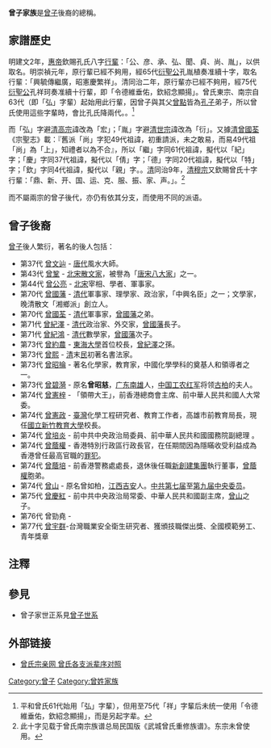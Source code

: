 '''曾子家族'''是[[曾子|曾子]]後裔的總稱。

== 家譜歷史 ==
明建文2年，[[明惠帝|惠帝]]欽賜孔氏八字[[行輩|行輩]]：「公、彦、承、弘、聞、貞、尚、胤」，以供取名。明崇禎元年，原行輩已經不夠用，經65代[[衍聖公|衍聖公]]孔胤植奏准續十字，取名行輩：「興毓傳繼廣，昭憲慶繁祥」。清同治二年，原行輩亦已經不夠用，經75代[[衍聖公|衍聖公]]孔祥珂奏准續十行輩，即「令德維垂佑，欽紹念顯揚」。曾氏東宗、南宗自63代（即「弘」字輩）起始用此行輩，因曾子與其父[[曾點|曾點]]皆為[[孔子|孔子]]弟子，所以曾氏使用這些字輩時，會比孔氏降兩代。。<ref>平和曾氏61代始用「弘」字輩），但用至75代「祥」字輩后未统一使用「令德維垂佑，欽紹念顯揚」，而是另起字辈。</ref>

而「弘」字避[[乾隆帝|清高宗]]諱改為「宏」；「胤」字避[[清世宗|清世宗]]諱改為「衍」。又據[[清朝|清]][[曾國荃|曾國荃]]《宗聖志》載：『舊派「尚」字犯49代祖諱，初重請派，未之敢易，而易49代祖「尚」為「上」，知禮者以為不合』，所以「繼」字同61代祖諱，擬代以「紀」字；「慶」字同37代祖諱，擬代以「倩」字；「德」字同20代祖諱，擬代以「特」字；「欽」字同4代祖諱，擬代以「親」字。。[[清朝|清]]同治9年，[[同治帝|清穆宗]]又欽賜曾氏十字行輩：「鼎、新、开、国、运、克、服、振、家、声。」。<ref>此十字见载于曾氏南宗族谱总局民国版《武城曾氏重修族谱》。东宗未曾使用。</ref> 

而不屬兩宗的曾子後代，亦仍有依其分支，而使用不同的派语。

==曾子後裔==
[[曾子|曾子]]後人繁衍，著名的後人包括：
*第37代  [[曾文辿|曾文辿]] - [[唐代|唐代]]風水大師。
*第43代  [[曾鞏|曾鞏]] - [[北宋|北宋]][[散文家|散文家]]，被譽為「[[唐宋八大家|唐宋八大家]]」之一。
*第44代  [[曾公亮|曾公亮]] - [[北宋|北宋]]宰相、學者、軍事家。
*第70代  [[曾國藩|曾國藩]] - [[清朝|清代]]軍事家、理學家、政治家，「中興名臣」之一；文學家，晚清散文「湘鄉派」創立人。 
*第70代  [[曾國荃|曾國荃]] - [[清朝|清代]]軍事家，[[曾國藩|曾國藩]]之弟。
*第71代  [[曾紀澤|曾紀澤]] - [[清朝|清代]]政治家、外交家，[[曾國藩|曾國藩]]長子。
*第71代  [[曾紀鴻|曾紀鴻]] - [[清朝|清代]]數學家，[[曾國藩|曾國藩]]次子。
*第73代  [[曾約農|曾約農]] - [[東海大學_(台灣)|東海大學]]首位校長，[[曾紀澤|曾紀澤]]之孫。
*第73代  [[曾熙|曾熙]] - [[清朝|清]]末[[中華民國|民]]初著名書法家。
*第73代  [[曾昭掄|曾昭掄]] - 著名化學家，教育家，中國化學學科的奠基人和領導者之一。
*第73代  [[曾碧漪|曾碧漪]] - 原名'''曾昭慈'''，[[广东|广东]][[南雄|南雄]]人，[[中国工农红军|中国工农红军]]将领[[古柏_(人名)|古柏]]的夫人。
*第74代  [[曾憲梓|曾憲梓]] - 「領帶大王」，前香港總商會主席、前中華人民共和國人大常委。
*第74代  [[曾憲政|曾憲政]] - [[台灣|臺灣]]化學工程研究者、教育工作者，高雄市前教育局長，現任[[國立新竹師範學院|國立新竹教育大學]]校長。
*第74代  [[曾培炎|曾培炎]] - 前中共中央政治局委員、前中華人民共和國國務院副總理 。
*第74代  [[曾蔭權|曾蔭權]] - 香港特別行政區行政長官，在任期間因為隱瞞收受利益成為香港曾任最高官職的[[罪犯|罪犯]]。
*第74代  [[曾蔭培|曾蔭培]] - 前香港警務處處長，退休後任職[[新創建集團|新創建集團]]執行董事，[[曾蔭權|曾蔭權]]胞弟。
*第74代  [[曾山|曾山]] - 原名曾如柏，[[江西|江西]][[吉安市|吉安]]人。[[中国共产党|中共]][[中国共产党第七次全国代表大会|第七届]]至[[中国共产党第九次全国代表大会|第九届]][[中国共产党中央委员会|中央委员]]。
*第75代  [[曾慶紅|曾慶紅]] - 前中共中央政治局常委、中華人民共和國副主席，[[曾山|曾山]]之子。
*第76代  曾勁堯 -
*第77代  [[曾宇群|曾宇群]]-台灣職業安全衛生研究者、獲頒技職傑出獎、全國模範勞工、青年獎章

==注釋==
<references/>

==參見==
*曾子家世正系見[[曾子世系|曾子世系]]

==外部链接==
*[http://www.zengshi.net/Article.asp?articleid=40652 曾氏宗亲网   曾氏各支派辈序对照] {{Wayback|url=http://www.zengshi.net/Article.asp?articleid=40652 |date=20200202153234 }}

[[Category:曾子|Category:曾子]]
[[Category:曾姓家族|Category:曾姓家族]]